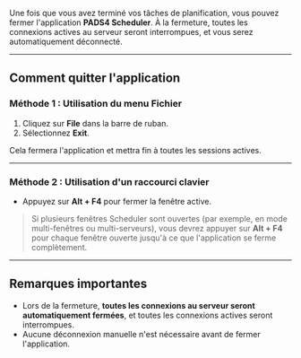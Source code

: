 Une fois que vous avez terminé vos tâches de planification, vous pouvez fermer l'application **PADS4 Scheduler**. À la fermeture, toutes les connexions actives au serveur seront interrompues, et vous serez automatiquement déconnecté.

***

## Comment quitter l'application

### Méthode 1 : Utilisation du menu Fichier

1. Cliquez sur **File** dans la barre de ruban.
2. Sélectionnez **Exit**.

Cela fermera l'application et mettra fin à toutes les sessions actives.

***

### Méthode 2 : Utilisation d'un raccourci clavier

* Appuyez sur **Alt + F4** pour fermer la fenêtre active.

> Si plusieurs fenêtres Scheduler sont ouvertes (par exemple, en mode multi-fenêtres ou multi-serveurs), vous devrez appuyer sur **Alt + F4** pour chaque fenêtre ouverte jusqu'à ce que l'application se ferme complètement.

***

## Remarques importantes

* Lors de la fermeture, **toutes les connexions au serveur seront automatiquement fermées**, et toutes les connexions actives seront interrompues.
* Aucune déconnexion manuelle n'est nécessaire avant de fermer l'application.
